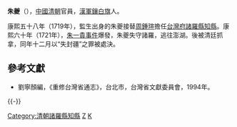 '''朱夔'''（{{bd|？||1721年||Z}}），[[中國|中國]][[清朝|清朝]]官員，[[漢軍|漢軍]][[鑲白旗|鑲白旗]]人。

康熙五十八年（1719年），監生出身的朱夔接替[[周鍾瑄|周鍾瑄]]擔任[[台灣府|台灣府]][[諸羅縣|諸羅縣]][[知縣|知縣]]。康熙六十年（1721年），[[朱一貴事件|朱一貴事件]]爆發，朱夔失守諸羅，逃往澎湖。後被清廷抓拿，同年十二月以“失封疆”之罪被處決。

==參考文獻==
*劉寧顏編，《重修台灣省通志》，台北市，台灣省文獻委員會，1994年。

{{-}}
{{start box}}
{{s-off}}
{{succession box|[[周鍾瑄|周鍾瑄]]|[[汪紳文|汪紳文]]|[[臺灣府|臺灣府]][[諸羅縣|諸羅縣]][[知縣|知縣]]|<small>康熙五十八年（1719年）上任</small>}}
{{end box}}

[[Category:清朝諸羅縣知縣|Category:清朝諸羅縣知縣]]
[[Category:鑲白旗漢軍人|Z]]
[[Category:朱姓|K]]